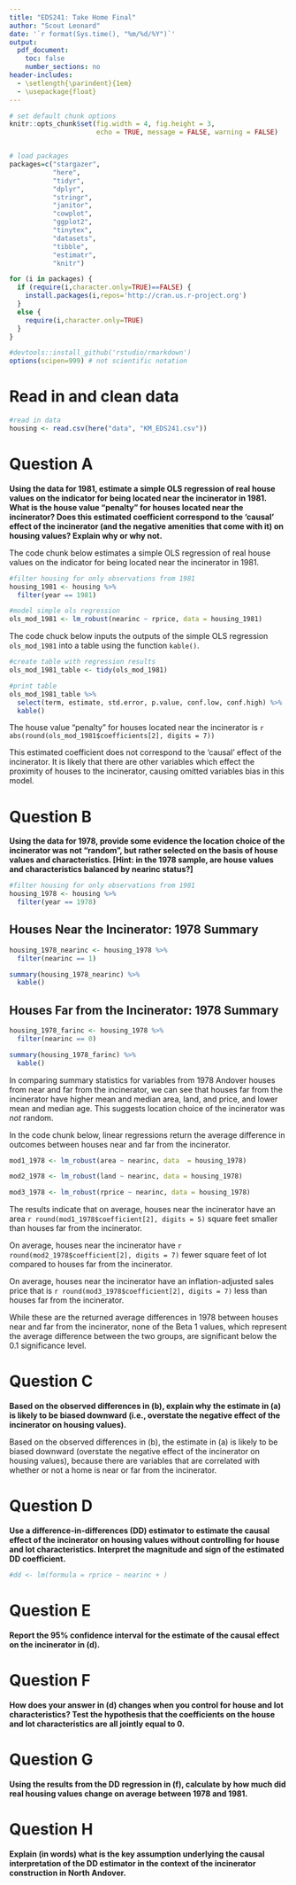 ```yaml
---
title: "EDS241: Take Home Final"
author: "Scout Leonard"
date: '`r format(Sys.time(), "%m/%d/%Y")`'
output: 
  pdf_document:
    toc: false
    number_sections: no
header-includes:
  - \setlength{\parindent}{1em}
  - \usepackage{float}
--- 
```


``` r
# set default chunk options
knitr::opts_chunk$set(fig.width = 4, fig.height = 3, 
                      echo = TRUE, message = FALSE, warning = FALSE)


# load packages
packages=c("stargazer",
           "here",
           "tidyr",
           "dplyr",
           "stringr",
           "janitor", 
           "cowplot",
           "ggplot2",
           "tinytex",
           "datasets",
           "tibble",
           "estimatr",
           "knitr")

for (i in packages) {
  if (require(i,character.only=TRUE)==FALSE) {
    install.packages(i,repos='http://cran.us.r-project.org')
  }
  else {
    require(i,character.only=TRUE)
  }
}

#devtools::install_github('rstudio/rmarkdown')
options(scipen=999) # not scientific notation
```

# Read in and clean data

```r
#read in data 
housing <- read.csv(here("data", "KM_EDS241.csv"))
```

\newpage

# Question A

**Using the data for 1981, estimate a simple OLS regression of real house values on the indicator for being located near the incinerator in 1981. What is the house value “penalty” for houses located near the incinerator? Does this estimated coefficient correspond to the ‘causal’ effect of the incinerator (and the negative amenities that come with it) on housing values? Explain why or why not.**

The code chunk below estimates a simple OLS regression of real house values on the indicator for being located near the incinerator in 1981.

```r
#filter housing for only observations from 1981
housing_1981 <- housing %>% 
  filter(year == 1981)

#model simple ols regression
ols_mod_1981 <- lm_robust(nearinc ~ rprice, data = housing_1981)
```

The code chuck below inputs the outputs of the simple OLS regression `ols_mod_1981` into a table using the function `kable()`. 

```r
#create table with regression results
ols_mod_1981_table <- tidy(ols_mod_1981)

#print table 
ols_mod_1981_table %>% 
  select(term, estimate, std.error, p.value, conf.low, conf.high) %>%
  kable()
```

The house value "penalty" for houses located near the incinerator is `r abs(round(ols_mod_1981$coefficients[2], digits = 7))`

This estimated coefficient does not correspond to the 'causal' effect of the incinerator. It is likely that there are other variables which effect the proximity of houses to the incinerator, causing omitted variables bias in this model. 

\newpage

# Question B

**Using the data for 1978, provide some evidence the location choice of the incinerator was not “random”, but rather selected on the basis of house values and characteristics. [Hint: in the 1978 sample, are house values and characteristics balanced by nearinc status?]**

```r
#filter housing for only observations from 1981
housing_1978 <- housing %>%
  filter(year == 1978)
```

## Houses Near the Incinerator: 1978 Summary

```r
housing_1978_nearinc <- housing_1978 %>% 
  filter(nearinc == 1)

summary(housing_1978_nearinc) %>% 
  kable()
```

## Houses Far from the Incinerator: 1978 Summary

```r
housing_1978_farinc <- housing_1978 %>% 
  filter(nearinc == 0)

summary(housing_1978_farinc) %>% 
  kable()
```



In comparing summary statistics for variables from 1978 Andover houses from near and far from the incinerator, we can see that houses far from the incinerator have higher mean and median area, land, and price, and lower mean and median age. This suggests location choice of the incinerator was _not_ random. 

In the code chunk below, linear regressions return the average difference in outcomes between houses near and far from the incinerator. 

```r
mod1_1978 <- lm_robust(area ~ nearinc, data  = housing_1978)

mod2_1978 <- lm_robust(land ~ nearinc, data = housing_1978)

mod3_1978 <- lm_robust(rprice ~ nearinc, data = housing_1978)
```

The results indicate that on average, houses near the incinerator have an area `r round(mod1_1978$coefficient[2], digits = 5)` square feet smaller than houses far from the incinerator. 

On average, houses near the incinerator have `r round(mod2_1978$coefficient[2], digits = 7)` fewer square feet of lot compared to houses far from the incinerator. 

On average, houses near the incinerator have an inflation-adjusted sales price that is  `r round(mod3_1978$coefficient[2], digits = 7)` less than houses far from the incinerator. 

While these are the returned average differences in 1978 between houses near and far from the incinerator, none of the Beta 1 values, which represent the average difference between the two groups, are significant below the 0.1 significance level. 

\newpage

# Question C

**Based on the observed differences in (b), explain why the estimate in (a) is likely to be biased downward (i.e., overstate the negative effect of the incinerator on housing values).**

Based on the observed differences in (b), the estimate in (a) is likely to be biased downward (overstate the negative effect of the incinerator on housing values), because there are variables that are correlated with whether or not a home is near or far from the incinerator. 

\newpage

# Question D

**Use a difference-in-differences (DD) estimator to estimate the causal effect of the incinerator on housing values without controlling for house and lot characteristics. Interpret the magnitude and sign of the estimated DD coefficient.**

```r
#dd <- lm(formula = rprice ~ nearinc + )
```


\newpage

# Question E

**Report the 95% confidence interval for the estimate of the causal effect on the incinerator in (d).**

\newpage

# Question F

**How does your answer in (d) changes when you control for house and lot characteristics? Test the hypothesis that the coefficients on the house and lot characteristics are all jointly equal to 0.**

\newpage

# Question G

**Using the results from the DD regression in (f), calculate by how much did real housing values change on average between 1978 and 1981.**

\newpage

# Question H

**Explain (in words) what is the key assumption underlying the causal interpretation of the DD estimator in the context of the incinerator construction in North Andover.**
